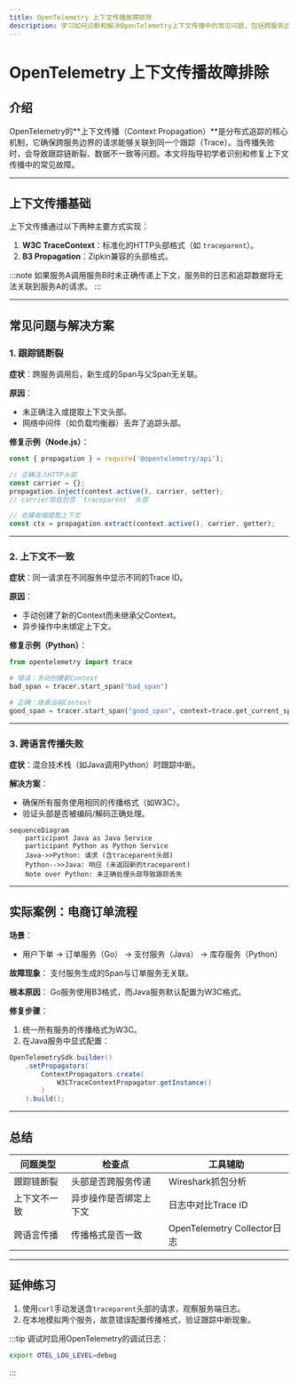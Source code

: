 ```yaml
---
title: OpenTelemetry 上下文传播故障排除
description: 学习如何诊断和解决OpenTelemetry上下文传播中的常见问题，包括跨服务边界的跟踪丢失和上下文不一致。
---
```


# OpenTelemetry 上下文传播故障排除

## 介绍

OpenTelemetry的**上下文传播（Context Propagation）**是分布式追踪的核心机制，它确保跨服务边界的请求能够关联到同一个跟踪（Trace）。当传播失败时，会导致跟踪链断裂、数据不一致等问题。本文将指导初学者识别和修复上下文传播中的常见故障。

---

## 上下文传播基础

上下文传播通过以下两种主要方式实现：
1. **W3C TraceContext**：标准化的HTTP头部格式（如 `traceparent`）。
2. **B3 Propagation**：Zipkin兼容的头部格式。

:::note
如果服务A调用服务B时未正确传递上下文，服务B的日志和追踪数据将无法关联到服务A的请求。
:::

---

## 常见问题与解决方案

### 1. 跟踪链断裂
**症状**：跨服务调用后，新生成的Span与父Span无关联。

**原因**：
- 未正确注入或提取上下文头部。
- 网络中间件（如负载均衡器）丢弃了追踪头部。

**修复示例（Node.js）**：
```javascript
const { propagation } = require('@opentelemetry/api');

// 正确注入HTTP头部
const carrier = {};
propagation.inject(context.active(), carrier, setter);
// carrier现在包含 `traceparent` 头部

// 在接收端提取上下文
const ctx = propagation.extract(context.active(), carrier, getter);
```

---

### 2. 上下文不一致
**症状**：同一请求在不同服务中显示不同的Trace ID。

**原因**：
- 手动创建了新的Context而未继承父Context。
- 异步操作中未绑定上下文。

**修复示例（Python）**：
```python
from opentelemetry import trace

# 错误：手动创建新Context
bad_span = tracer.start_span("bad_span")

# 正确：继承当前Context
good_span = tracer.start_span("good_span", context=trace.get_current_span().get_context())
```

---

### 3. 跨语言传播失败
**症状**：混合技术栈（如Java调用Python）时跟踪中断。

**解决方案**：
- 确保所有服务使用相同的传播格式（如W3C）。
- 验证头部是否被编码/解码正确处理。

```mermaid
sequenceDiagram
    participant Java as Java Service
    participant Python as Python Service
    Java->>Python: 请求 (含traceparent头部)
    Python-->>Java: 响应 (未返回新的traceparent)
    Note over Python: 未正确处理头部导致跟踪丢失
```

---

## 实际案例：电商订单流程

**场景**：
- 用户下单 → 订单服务（Go） → 支付服务（Java） → 库存服务（Python）

**故障现象**：
支付服务生成的Span与订单服务无关联。

**根本原因**：
Go服务使用B3格式，而Java服务默认配置为W3C格式。

**修复步骤**：
1. 统一所有服务的传播格式为W3C。
2. 在Java服务中显式配置：
```java
OpenTelemetrySdk.builder()
    .setPropagators(
        ContextPropagators.create(
            W3CTraceContextPropagator.getInstance()
        )
    ).build();
```

---

## 总结

| 问题类型         | 检查点                          | 工具辅助                     |
|------------------|---------------------------------|-----------------------------|
| 跟踪链断裂       | 头部是否跨服务传递              | Wireshark抓包分析           |
| 上下文不一致     | 异步操作是否绑定上下文          | 日志中对比Trace ID          |
| 跨语言传播       | 传播格式是否一致                | OpenTelemetry Collector日志 |

---

## 延伸练习
1. 使用`curl`手动发送含`traceparent`头部的请求，观察服务端日志。
2. 在本地模拟两个服务，故意错误配置传播格式，验证跟踪中断现象。

:::tip
调试时启用OpenTelemetry的调试日志：
```bash
export OTEL_LOG_LEVEL=debug
```
:::